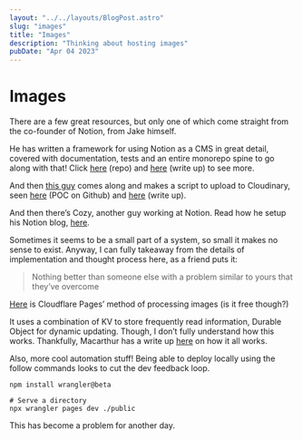 ```yaml
---
layout: "../../layouts/BlogPost.astro"
slug: "images"
title: "Images"
description: "Thinking about hosting images"
pubDate: "Apr 04 2023"
---
```



# Images


There are a few great resources, but only one of which come straight from the co-founder of Notion, from Jake himself.


He has written a framework for using Notion as a CMS in great detail, covered with documentation, tests and an entire monorepo spine to go along with that! Click [here](https://github.com/justjake/monorepo/blob/main/packages/notion-api/README.md) (repo) and [here](https://jake.tl/projects/notion-api#solving-image-hosting) (write up) to see more.


And then [this guy](https://github.com/guillermodlpa) comes along and makes a script to upload to Cloudinary, seen [here](https://github.com/guillermodlpa/site/pull/3) (POC on Github) and [here](https://guillermodlpa.com/blog/how-to-render-images-from-the-notion-api-with-next-js-image-optimization) (write up).


And then there’s Cozy, another guy working at Notion. Read how he setup his Notion blog, [here](https://www.coryetzkorn.com/blog/how-the-notion-api-powers-my-blog).


Sometimes it seems to be a small part of a system, so small it makes no sense to exist. Anyway, I can fully takeaway from the details of implementation and thought process here, as a friend puts it:


> Nothing better than someone else with a problem similar to yours that they’ve overcome


[Here](https://blog.cloudflare.com/building-full-stack-with-pages/) is Cloudflare Pages’ method of processing images (is it free though?)


It uses a combination of KV to store frequently read information, Durable Object for dynamic updating. Though, I don’t fully understand how this works. Thankfully, Macarthur has a write up [here](https://www.macarthur.me/posts/serving-notion-presigned-images-with-cloudflare) on how it all works.


Also, more cool automation stuff! Being able to deploy locally using the follow commands looks to cut the dev feedback loop.


```shell
npm install wrangler@beta

# Serve a directory
npx wrangler pages dev ./public
```


This has become a problem for another day.

